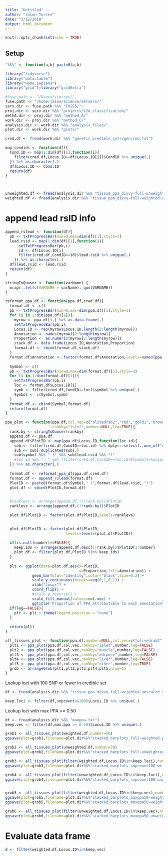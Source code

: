 ```yaml
---
title: "Untitled"
author: "Jason Torres"
date: "3/12/2018"
output: html_document
---
```


```r
knitr::opts_chunk$set(echo = TRUE)
```

## Setup 

```r

"%&%" <- function(a,b) paste0(a,b)

library("tidyverse")
library("data.table")
library("Homo.sapiens")
library("grid");library("gridExtra")

#fuse.path <- "/Users/jtorres/"
fuse.path <- "/home/jason/science/servers/"
serv.dir <- fuse.path %&% "FUSE5/"
proj.dir <- serv.dir %&% "projects/t2d_classification/"
methA.dir <- proj.dir %&% "method_A/"
work.dir <- proj.dir %&% "method_C/"
analysis.dir <- work.dir %&% "analysis_files/"
plot.dir <- work.dir %&% "plots/"

cred.df <- fread(work.dir %&% "genetic_credible_sets/gencred.txt")


```


```r

map_condids <- function(df){
  Cond.ID <- map(1:dim(df)[1],function(i){
    filter(cred.df,Locus.ID==df$Locus.ID[i])$CondID %>% unique(.)
  }) %>% as.character(.)
  df$Locus.ID <- Cond.ID
  return(df)
}



unweighted.df <- fread(analysis.dir %&% "tissue_ppa_divvy-full-unweighted-unscaled.txt") %>% map_condids(.)
weighted.df <- fread(analysis.dir %&% "tissue_ppa_divvy-full-weighted-unscaled.txt") %>% map_condids(.) 
```


# append lead rsID info 

```r

append_rslead <- function(df){
  pb <- txtProgressBar(min=0,max=dim(df)[1],style=3)
  lead.rsid <- map(1:dim(df)[1],function(i){
      setTxtProgressBar(pb,i)
      id <- df$Locus.ID[i]
      filter(cred.df,CondID==id)$lead.rsid %>% unique(.)
    }) %>% as.character(.)
  df$lead.rsid <- lead.rsid
  return(df)
}


```



```r

stringToQuoser <- function(varName) {
  wrapr::let(c(VARNAME = varName), quo(VARNAME))
}

reformat_ppa_df <- function(ppa.df,cred.df){
  format.df <- c() 
  pb <- txtProgressBar(min=0,max=dim(ppa.df)[1],style=3)
  for (i in 1:dim(ppa.df)[1]){
    myrow <- ppa.df[i,] %>% as.data.frame(.)
    setTxtProgressBar(pb,i)
    Locus.ID <- rep(myrow$Locus.ID,length(2:length(myrow)))
    Annotation <- names(myrow)[2:length(myrow)]
    Proportion <- as.numeric(myrow[2:length(myrow)])
    stack.df <- data.frame(Locus.ID,Annotation,Proportion)
    format.df <- rbind(format.df,stack.df)
  }
  format.df$Annotation <- factor(format.df$Annotation,levels=names(ppa.df)[2:dim(ppa.df)[2]])
  
  Symbol <- c()
  pb <- txtProgressBar(min=0,max=dim(format.df)[1],style=3)
  for (i in 1:dim(format.df)[1]){
    setTxtProgressBar(pb,i)
    loc <- format.df$Locus.ID[i]
    symb <- filter(cred.df,CondID==loc)$symbol %>% unique(.)
    Symbol <- c(Symbol,symb)
  }
  format.df <- cbind(Symbol,format.df)  
  return(format.df)
}


```


```r

ppa_plot <- function(ppa.df,col.vec=c("olivedrab2","red","gold1","brown","grey"),
                     rankby="islet",number=NULL,leg=TRUE){
  rank.by <- stringToQuoser(rankby)
  append.df <- ppa.df
  append.df$PlotID <- map(ppa.df$Locus.ID,function(loc.id){
    sub <- filter(cred.df,CondID==loc.id) %>% dplyr::select(.,one_of("symbol","lead.rsid")) 
    sub <- sub[!duplicated(sub),]
    sub$symbol %&% " (" %&% sub$lead.rsid %&% ")"
    #loc.id %&% ": " %&% (filter(cred.df,CondID==loc.id)$symbol%>%unique(.))
  }) %>% as.character(.)
  
  format.df <- reformat_ppa_df(ppa.df,cred.df)
  format.df <- append_rslead(format.df)
  PlotID <- paste0(format.df$Symbol," (",format.df$lead.rsid, ")")
  plot.df <- cbind(PlotID,format.df)

  
  #ranklevs <- arrange(append.df,(!!rank.by))$PlotID
  ranklevs <- arrange(append.df,(!!rank.by))$PlotID

  plot.df$PlotID <- factor(plot.df$PlotID,levels=ranklevs)
  

  plot.df$PlotID <- factor(plot.df$PlotID, 
                           levels=levels(plot.df$PlotID))
  
  if(is.null(number)==FALSE){
    keep.ids <- arrange(append.df,desc(!!rank.by))$PlotID[1:number]
    plot.df <- filter(plot.df,PlotID %in% keep.ids)
  }
  
  plt <- ggplot(data=plot.df,aes(x=PlotID,
                                 y=Proportion,fill=Annotation)) + 
            geom_bar(stat="identity",color="black",size=0.2) + 
            scale_y_continuous(breaks=seq(0,1,0.1)) + 
            xlab("Locus") + 
            coord_flip() + 
            #scale_y_reverse() + 
            scale_fill_manual(values=col.vec) +
            ggtitle("Proportion of PPA attributable to each annotation\n" %&% rankby)
  if(leg==FALSE){
    plt <- plt + theme(legend.position = "none")
  }
  
  return(plt)
}

all_tissues_plot <- function(ppa.df,number=NULL,col.vec=c("olivedrab2","red","gold1","brown","grey")){
  plt1 <- ppa_plot(ppa.df,col.vec,rankby="islet",number,leg=FALSE)
  plt2 <- ppa_plot(ppa.df,col.vec,rankby="muscle",number,leg=FALSE)
  plt3 <- ppa_plot(ppa.df,col.vec,rankby="adipose",number,leg=FALSE)
  plt4 <- ppa_plot(ppa.df,col.vec,rankby="liver",number,leg=FALSE)
  plt5 <- ppa_plot(ppa.df,col.vec,rankby="other",number,leg=TRUE)  
  grob <- arrangeGrob(plt1,plt2,plt3,plt4,plt5,nrow=1)
}

```


Lookup loci with 100 SNP or fewer in credible set 

```r

df <- fread(analysis.dir %&% "tissue_ppa_divvy-full-weighted-unscaled_snpcount.txt")

keep.loci <- filter(df,snpcount<=100)$Locus.ID %>% unique(.)

```


Lookup loci with max PPA >= 0.50 


```r

df <- fread(analysis.dir %&% "maxppa.txt")
keep.vec <- filter(df,max.ppa >= 0.50)$Locus.ID %>% unique(.)

```



```r


grob1 <- all_tissues_plot(weighted.df,number=50)
ggsave(plot=grob1,filename=plot.dir%&%"stacked_barplots_full-weighted.png",width=25,height=15)

grob2 <- all_tissues_plot(unweighted.df,number=50)
ggsave(plot=grob2,filename=plot.dir%&%"stacked_barplots_full-unweighted.png",width=25,height=15)

grob3 <- all_tissues_plot(filter(weighted.df,Locus.ID%in%keep.loci),number=50)
ggsave(plot=grob3,filename=plot.dir%&%"stacked_barplots_snpcount100-weighted.png",width=27,height=12)

grob4 <- all_tissues_plot(filter(unweighted.df,Locus.ID%in%keep.loci),number=50)
ggsave(plot=grob4,filename=plot.dir%&%"stacked_barplots_snpcount100-unweighted.png",width=27,height=12)


grob5 <- all_tissues_plot(filter(weighted.df,Locus.ID%in%keep.vec),number=30)
ggsave(plot=grob5,filename=plot.dir%&%"stacked_barplots_maxppa50-weighted.png",width=25,height=8.5)
ggsave(plot=grob5,filename=plot.dir%&%"stacked_barplots_maxppa50-weighted.pdf",width=25,height=8.5)

grob6 <- all_tissues_plot(filter(unweighted.df,Locus.ID%in%keep.vec),number=30)
ggsave(plot=grob6,filename=plot.dir%&%"stacked_barplots_maxppa50-unweighted.png",width=27,height=12)


```


# Evaluate data frame 


```r

d <- filter(weighted.df,Locus.ID%in%keep.vec)

```


